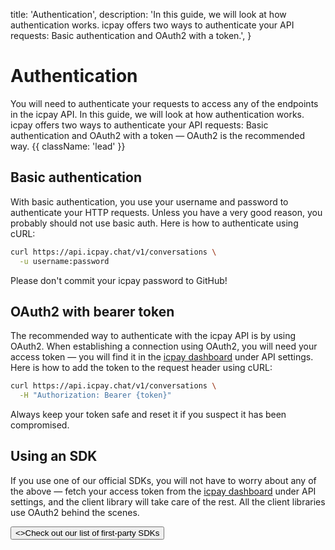   title: 'Authentication',
  description:
    'In this guide, we will look at how authentication works. icpay offers two ways to authenticate your API requests: Basic authentication and OAuth2 with a token.',
}

# Authentication

You will need to authenticate your requests to access any of the endpoints in the icpay API. In this guide, we will look at how authentication works. icpay offers two ways to authenticate your API requests: Basic authentication and OAuth2 with a token — OAuth2 is the recommended way. {{ className: 'lead' }}

## Basic authentication

With basic authentication, you use your username and password to authenticate your HTTP requests. Unless you have a very good reason, you probably should not use basic auth. Here is how to authenticate using cURL:

```bash {{ title: 'Example request with basic auth' }}
curl https://api.icpay.chat/v1/conversations \
  -u username:password
```

Please don't commit your icpay password to GitHub!

## OAuth2 with bearer token

The recommended way to authenticate with the icpay API is by using OAuth2. When establishing a connection using OAuth2, you will need your access token — you will find it in the [icpay dashboard](#) under API settings. Here is how to add the token to the request header using cURL:

```bash {{ title: 'Example request with bearer token' }}
curl https://api.icpay.chat/v1/conversations \
  -H "Authorization: Bearer {token}"
```

Always keep your token safe and reset it if you suspect it has been compromised.

## Using an SDK

If you use one of our official SDKs, you will not have to worry about any of the above — fetch your access token from the [icpay dashboard](#) under API settings, and the client library will take care of the rest. All the client libraries use OAuth2 behind the scenes.

<div className="not-prose">
  <Button href="/sdks" variant="text" arrow="right">
    <>Check out our list of first-party SDKs</>
  </Button>
</div>
